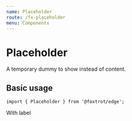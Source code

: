 ```yaml
---
name: Placeholder
route: /fx-placeholder
menu: Components
---
```




# Placeholder

A temporary dummy to show instead of content.

## Basic usage

```tsx
import { Placeholder } from '@foxtrot/edge';
```

<Playground>
  <Stack>
    <Placeholder height={100} />
    <Columns>
      <Column width="content">
        <Placeholder height={100} width={100}>
          With label
        </Placeholder>
      </Column>
      <Column>
        <Placeholder height={100} />
      </Column>
    </Columns>
  </Stack>
</Playground>
